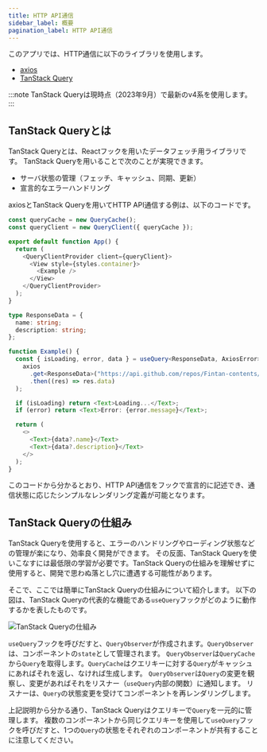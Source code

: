 ```yaml
---
title: HTTP API通信
sidebar_label: 概要
pagination_label: HTTP API通信
---
```


このアプリでは、HTTP通信に以下のライブラリを使用します。

- [axios](https://github.com/axios/axios)
- [TanStack Query](https://tanstack.com/query/v4/)

:::note
TanStack Queryは現時点（2023年9月）で最新のv4系を使用します。
:::

## TanStack Queryとは

TanStack Queryとは、Reactフックを用いたデータフェッチ用ライブラリです。
TanStack Queryを用いることで次のことが実現できます。

- サーバ状態の管理（フェッチ、キャッシュ、同期、更新）
- 宣言的なエラーハンドリング

axiosとTanStack Queryを用いてHTTP API通信する例は、以下のコードです。

```typescript jsx
const queryCache = new QueryCache();
const queryClient = new QueryClient({ queryCache });

export default function App() {
  return (
    <QueryClientProvider client={queryClient}>
      <View style={styles.container}>
        <Example />
      </View>
    </QueryClientProvider>
  );
}

type ResponseData = {
  name: string;
  description: string;
};

function Example() {
  const { isLoading, error, data } = useQuery<ResponseData, AxiosError>("repoData", () =>
    axios
      .get<ResponseData>("https://api.github.com/repos/Fintan-contents/mobile-app-crib-notes")
      .then((res) => res.data)
  );

  if (isLoading) return <Text>Loading...</Text>;
  if (error) return <Text>Error: {error.message}</Text>;

  return (
    <>
      <Text>{data?.name}</Text>
      <Text>{data?.description}</Text>
    </>
  );
}
```

このコードから分かるとおり、HTTP API通信をフックで宣言的に記述でき、通信状態に応じたシンプルなレンダリング定義が可能となります。

## TanStack Queryの仕組み

TanStack Queryを使用すると、エラーのハンドリングやローディング状態などの管理が楽になり、効率良く開発ができます。
その反面、TanStack Queryを使いこなすには最低限の学習が必要です。TanStack Queryの仕組みを理解せずに使用すると、開発で思わぬ落とし穴に遭遇する可能性があります。

そこで、ここでは簡単にTanStack Queryの仕組みについて紹介します。
以下の図は、TanStack Queryの代表的な機能である`useQuery`フックがどのように動作するかを表したものです。

![TanStack Queryの仕組み](tanstack-query.drawio.png)

`useQuery`フックを呼びだすと、`QueryObserver`が作成されます。`QueryObserver`は、コンポーネントの`state`として管理されます。
`QueryObserver`は`QueryCache`から`Query`を取得します。`QueryCache`はクエリキーに対する`Query`がキャッシュにあればそれを返し、なければ生成します。
`QueryObserver`は`Query`の変更を観察し、変更があればそれをリスナー（`useQuery`内部の関数）に通知します。
リスナーは、`Query`の状態変更を受けてコンポーネントを再レンダリングします。

上記説明から分かる通り、TanStack Queryはクエリキーで`Query`を一元的に管理します。
複数のコンポーネントから同じクエリキーを使用して`useQuery`フックを呼びだすと、1つの`Query`の状態をそれぞれのコンポーネントが共有することに注意してください。
